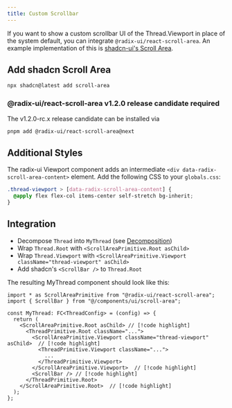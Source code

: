 ```yaml
---
title: Custom Scrollbar
---
```


If you want to show a custom scrollbar UI of the Thread.Viewport in place of the system default, you can integrate `@radix-ui/react-scroll-area`.
An example implementation of this is [shadcn-ui's Scroll Area](https://ui.shadcn.com/docs/components/scroll-area).

## Add shadcn Scroll Area

```sh
npx shadcn@latest add scroll-area
```

### @radix-ui/react-scroll-area v1.2.0 release candidate required

The v1.2.0-rc.x release candidate can be installed via

```sh
pnpm add @radix-ui/react-scroll-area@next
```

## Additional Styles

The radix-ui Viewport component adds an intermediate `<div data-radix-scroll-area-content>` element.
Add the following CSS to your `globals.css`:

```css title="@/app/globals.css"
.thread-viewport > [data-radix-scroll-area-content] {
  @apply flex flex-col items-center self-stretch bg-inherit;
}
```

## Integration

- Decompose `Thread` into `MyThread` (see [Decomposition](/docs/ui/styled/Decomposition))
- Wrap `Thread.Root` with `<ScrollAreaPrimitive.Root asChild>`
- Wrap `Thread.Viewport` with `<ScrollAreaPrimitive.Viewport className="thread-viewport" asChild>`
- Add shadcn's `<ScrollBar />` to `Thread.Root`

The resulting MyThread component should look like this:

```tsx
import * as ScrollAreaPrimitive from "@radix-ui/react-scroll-area";
import { ScrollBar } from "@/components/ui/scroll-area";

const MyThread: FC<ThreadConfig> = (config) => {
  return (
    <ScrollAreaPrimitive.Root asChild> // [!code highlight]
      <ThreadPrimitive.Root className="...">
        <ScrollAreaPrimitive.Viewport className="thread-viewport" asChild>  // [!code highlight]
          <ThreadPrimitive.Viewport className="...">
            ...
          </ThreadPrimitive.Viewport>
        </ScrollAreaPrimitive.Viewport>  // [!code highlight]
        <ScrollBar /> // [!code highlight]
      </ThreadPrimitive.Root>
    </ScrollAreaPrimitive.Root>  // [!code highlight]
  );
};
```
